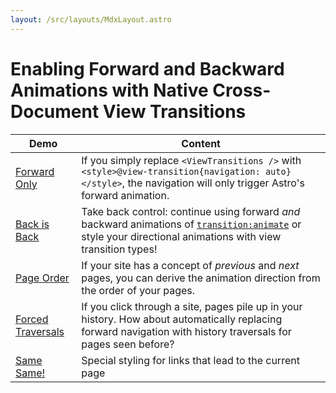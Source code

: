 ```yaml
---
layout: /src/layouts/MdxLayout.astro
---
```

<h1>Enabling Forward and Backward Animations with Native Cross-Document View Transitions</h1>

|Demo|Content|
|---|---|
|[Forward Only](/signal-demo/forwardOnly/blog/)|If you simply replace `<ViewTransitions />` with `<style>@view-transition{navigation: auto}</style>`, the navigation will only trigger Astro's forward animation.|
|[Back is Back](/signal-demo/multipleDirections/blog/)|Take back control: continue using forward _and_ backward animations of [`transition:animate`](https://docs.astro.build/en/guides/view-transitions/#built-in-animation-directives) or style your directional animations with view transition types!|
|[Page Order](/signal-demo/pageOrder/blog/)|If your site has a concept of _previous_ and _next_ pages, you can derive the animation direction from the order of your pages.|
|[Forced Traversals](/signal-demo/forcedTraversal/blog/)|If you click through a site, pages pile up in your history. How about automatically replacing forward navigation with history traversals for pages seen before?|
|[Same Same!](/signal-demo/forcedTraversal/blog/)|Special styling for links that lead to the current page|

